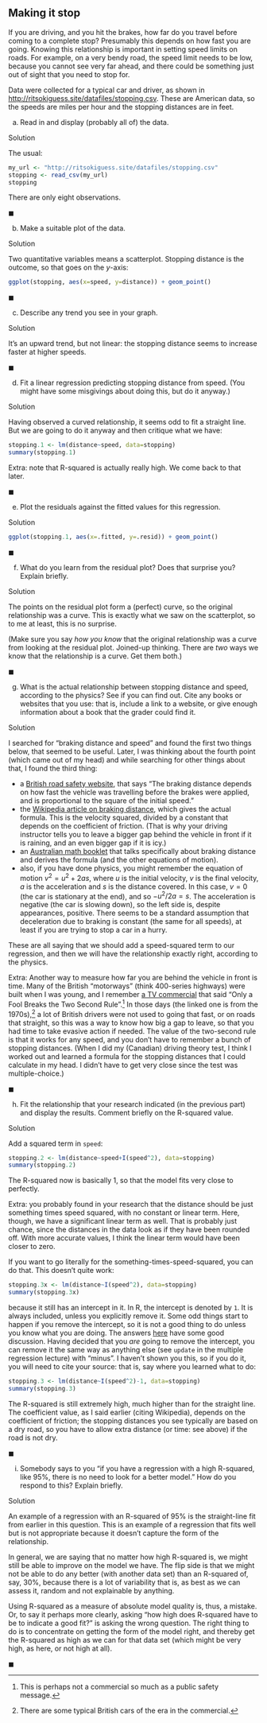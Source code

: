 
## Making it stop

 If you are driving, and you hit the brakes, how far do you travel before coming to a complete stop? 
Presumably this depends on how fast you are going. 
Knowing this relationship is important in setting speed limits on roads. For example, on a very bendy road, the speed limit needs to be low, because you cannot see very far ahead, and there could be something just
out of sight that you need to stop for. 

Data were collected for a typical car and driver, as shown in [http://ritsokiguess.site/datafiles/stopping.csv](http://ritsokiguess.site/datafiles/stopping.csv). These are American data, so the speeds are miles per hour and the stopping distances are in feet.



(a) Read in and display (probably all of) the data.

Solution


The usual:

```r
my_url <- "http://ritsokiguess.site/datafiles/stopping.csv"
stopping <- read_csv(my_url)
stopping
```
There are only eight observations.


$\blacksquare$


(b) Make a suitable plot of the data.

Solution


Two quantitative variables means a scatterplot. Stopping distance is the outcome, so that goes on the $y$-axis:


```r
ggplot(stopping, aes(x=speed, y=distance)) + geom_point()
```


$\blacksquare$


(c) Describe any trend you see in your graph.

Solution


It's an upward trend, but not linear: the stopping distance seems to increase faster at higher speeds.



$\blacksquare$


(d) Fit a linear regression predicting stopping distance from speed. (You might have some misgivings about doing this, but do it anyway.)

Solution


Having observed  a curved relationship, it seems odd to fit a straight line. But we are going to do it anyway and then critique what we have:

```r
stopping.1 <- lm(distance~speed, data=stopping)
summary(stopping.1)
```

Extra: note that R-squared is actually really high. We come back to that later.


$\blacksquare$


(e) Plot the residuals against the fitted values for this regression.

Solution


```r
ggplot(stopping.1, aes(x=.fitted, y=.resid)) + geom_point()
```


$\blacksquare$


(f) What do you learn from the residual plot? Does that surprise you? Explain briefly. 

Solution


The points on the residual plot form a (perfect) curve, so the original relationship was a curve. This is exactly what we saw on the scatterplot, so to me at least, this is no surprise.

(Make sure you say *how you know* that the original relationship was a curve from looking at the residual plot. Joined-up thinking. 
There are *two* ways we know that the relationship is a curve. Get them both.)


$\blacksquare$


(g) What is the actual relationship between stopping distance and speed, according to the physics? See if you can find out. Cite any books or websites that you use: that is, include a link to a website, or give enough information about a book that the grader could find it.

Solution


I searched for "braking distance and speed" and found the first two things below, that seemed to be useful. Later, I was thinking about the fourth point (which came out of my head) and while searching for other things about that, I found the third thing:

- a [British road safety website](https://www.brake.org.uk/info-and-resources/facts-advice-research/road-safety-facts/15-facts-a-resources/facts/1255-speed), that says "The braking distance depends on how fast the vehicle was travelling before the brakes were applied, and is proportional to the square of the initial speed."
- the [Wikipedia article on braking distance](https://en.wikipedia.org/wiki/Braking_distance), which gives the actual formula. This is the velocity squared, divided by a constant that depends on the coefficient of friction. (That is why your driving instructor tells you to leave a bigger gap behind the vehicle in front if it is raining, and an even bigger gap if it is icy.)
- an [Australian math booklet](http://www.amsi.org.au/teacher_modules/pdfs/Maths_delivers/Braking5.pdf) that talks specifically about braking distance and derives the formula (and the other equations of motion).
- also, if you have done physics, you might remember the equation of motion $v^2 = u^2 + 2as$, where $u$ is the initial velocity, $v$ is the final velocity, $a$ is the acceleration and $s$ is the distance covered. In this case, $v=0$ (the car is stationary at the end), and so $-u^2/2a = s$. The acceleration is negative (the car is slowing down), so the left side is, despite appearances, positive. There seems to be a standard assumption that deceleration due to braking is constant (the same for all speeds), at least if you are trying to stop a car in a hurry.

These are all saying that we should add a speed-squared term to our regression, and then we will have the relationship exactly right, according to the physics.

Extra: Another way  to measure how far you are behind the vehicle in front is time.
Many of the British "motorways" (think 400-series highways) were built when I was young, and I remember [a TV commercial](https://www.youtube.com/watch?v=mf5d2DP4Pp0) that said "Only a Fool Breaks the Two Second Rule".^[This is perhaps not a commercial so much as a public safety message.] In those days (the linked one is from the 1970s),^[There are some typical British cars of the era in the commercial.] a lot of British drivers were not used to going that fast, or on roads that straight, so this was a way to know how big a gap to leave, so that you had time to take evasive action if needed. The value of the two-second rule is that it works for any speed, and you don't have to remember a bunch of stopping distances. (When I did my (Canadian) driving theory test, I think I worked out and learned a formula for the stopping distances that I could calculate in my head. I didn't have to get very close since the test was multiple-choice.)



$\blacksquare$


(h) Fit the relationship that your research indicated (in the previous part) and display the results. Comment briefly on the R-squared value.

Solution


Add a squared term in `speed`:

```r
stopping.2 <- lm(distance~speed+I(speed^2), data=stopping)
summary(stopping.2)
```

The R-squared now is basically 1, so that the model fits very close to perfectly.

Extra: you probably found in your research that the distance should be just something times speed squared, with no constant or linear term. Here, though, we have a significant linear term as well.
That is probably just chance, since the distances in the data look as if they have been rounded off. With more accurate values, I think the linear term would have been closer to zero.

If you want to go literally for the something-times-speed-squared, you can do that. This doesn't quite work:

```r
stopping.3x <- lm(distance~I(speed^2), data=stopping)
summary(stopping.3x)
```
because it still has an intercept in it. In R, the intercept is denoted by `1`. It is always included, unless you explicitly remove it. Some odd things start to happen if you remove the intercept, so it is not a good thing to do unless you know what you are doing. The answers [here](https://stats.stackexchange.com/questions/7948/when-is-it-ok-to-remove-the-intercept-in-a-linear-regression-model) have some good discussion. Having decided that you *are* going to remove the intercept,
you can remove it the same way as anything else (see `update` in the multiple regression lecture) with "minus". I haven't shown you this, so if you do it, you will need to cite your source: that is, say where you learned what to do:

```r
stopping.3 <- lm(distance~I(speed^2)-1, data=stopping)
summary(stopping.3)
```

The R-squared is still extremely high, much higher than for the straight line. The coefficient value, as I said earlier (citing Wikipedia), depends on the coefficient of friction; the stopping distances you see typically are based on a dry road, so you have to allow extra distance (or time: see above) if the road is not dry.

$\blacksquare$




(i) Somebody says to you "if you have a regression with a high R-squared, like 95%, there is no need to look for a better model." How do you respond to this? Explain briefly.

Solution


An example of a regression with an R-squared of 95% is the straight-line fit from earlier in this question. This is an example of a regression that fits well but is not appropriate because it doesn't capture the form of the relationship. 

In general, we are saying that no matter how high R-squared is, we might still be able to improve on the model we have. The flip side is that we might not be able to do any better (with another data set) than an R-squared of, say, 30%, because there is a lot of variability that is, as best as we can assess it, random and not explainable by anything.

Using R-squared as a measure of absolute model quality is, thus, a mistake. Or, to say it perhaps more clearly, asking "how high does R-squared have to be to indicate a good fit?" is asking the wrong question.
The right thing to do is to concentrate on getting the form of the model right, and thereby get the R-squared as high as we can for that data set (which might be very high, as here, or not high at all).


$\blacksquare$






